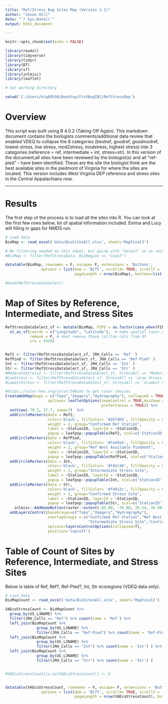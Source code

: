 ---
title: "Ref/Stress Bug Sites Map (Version 1.1)"
author: "Jason Hill"
date: "`r Sys.Date()`"
output: html_document

---

```{r setup, include=FALSE, message = FALSE, warning = FALSE}
knitr::opts_chunk$set(echo = FALSE)

```

```{r message = FALSE, warning = FALSE}
library(readxl)
library(tidyverse)
library(tidyr)
library(DT)
library(sf)
library(inlmisc)
library(leaflet)

# Set working directory

setwd('C:/Users/ktq89598/Desktop/FishBugIBI/RefStressMap')
```


# Overview

This script was built using R 4.0.2 (Taking Off Again). This markdown document contains the biologists comments/additional data review that enabled VDEQ to collapse the 8 categories (bestref, goodref, goodmodref, lowest stress, low stress, mod2stress, modstress, highest stress)  into 3 categories (reference = ref, intermediate = int, stress=str). In this version of the document,all sites have been reviewed by the biologist(s) and all "ref-pied" - have been identified. These are the site the biologist think are the best available sites in the piedmont of Virginia for where the sites are located. This version includes West Virginia DEP reference and stress sites in the Central Appalachians now. 



********
# Results

The first step of the process is to load all the sites into R. You can look at the first few rows below, lot of spatial information included. Emma and Lucy will filling in gaps for NMDS run.

```{r, warning=FALSE, allRef.1}
# Load data
BioMap <- read_excel('data/BioSitesAll.xlsx', sheet='MapFinal3')

# No filtering needed on this sheet, but going with "Select" so no recoding
#BioMap <- filter(RefStressData, BioRegion == "Coast")

datatable(BioMap, rownames = F, escape= F, extensions = 'Buttons',
                options = list(dom = 'Bift', scrollX= TRUE, scrollY = '300px',
                               pageLength = nrow(BioMap), buttons=list('copy','colvis', 'excel')))

#head(RefStressDataSelect)
```

# Map of Sites by Reference, Intermediate, and Stress Sites

```{r category thresholds}
RefStressDataSelect_sf <- mutate(BioMap, FIPS = as.factor(case_when(FIPS > 0 ~ 'FIPS2'))) %>%
  st_as_sf(coords = c("Longitude", "Latitude"),  # make spatial layer using these columns
           remove = F, # dont remove these lat/lon cols from df
           crs = 4326) 


Ref2 <- filter(RefStressDataSelect_sf, JRH_Calls == 'Ref' )
RefPied <- filter(RefStressDataSelect_sf, JRH_Calls == 'Ref-Pied' )
Int <- filter(RefStressDataSelect_sf, JRH_Calls == 'Int' )
Str <- filter(RefStressDataSelect_sf, JRH_Calls == 'Str' )
#ModerateStress2 <- filter(RefStressDataSelect_sf, StressAll == 'Moderate2 Stress' )
#LowStress <- filter(RefStressDataSelect_sf, StressAll == 'zLow Stress' )
#LowestStress <- filter(RefStressDataSelect_sf, StressAll == 'zLowest Stress' )

```

```{r, out.width = '100%'}
#https://color-hex.org/color/3481eb to get color choices
CreateWebMap(maps = c("Topo","Imagery","Hydrography"), collapsed = TRUE, 
                   options= leafletOptions(zoomControl = TRUE,minZoom = 3, maxZoom = 20,
                                           preferCanvas = TRUE)) %>%
  setView(-79.1, 37.7, zoom=7)  %>% 
  addCircleMarkers(data = Ref2,
                   color='black', fillColor= '#2E74D4', fillOpacity = 0.5, stroke=0.1, radius = 4,
                   weight = 2, group="Confirmed Ref Station",
                   label = ~StationID, layerId = ~StationID,
                   popup = leafpop::popupTable(Ref2, zcol=c('StationID'))) %>%
  addCircleMarkers(data = RefPied,
                   color='black', fillColor= '#7a49a5', fillOpacity = 0.5, stroke=0.1, radius = 4,
                   weight = 2, group="Ref Best Available Piedmont",
                   label = ~StationID, layerId = ~StationID,
                   popup = leafpop::popupTable(RefPied, zcol=c('StationID'))) %>%
  addCircleMarkers(data = Int,
                   color='black', fillColor= '#f42c40', fillOpacity = 0.5, stroke=0.1, radius = 4,
                   weight = 2, group="Intermediate Stress Site",
                   label = ~StationID, layerId = ~StationID,
                   popup = leafpop::popupTable(Int, zcol=c('StationID'))) %>%
  addCircleMarkers(data = Str,
                   color='black', fillColor= '#f4912c', fillOpacity = 0.5, stroke=0.1, radius = 4,
                   weight = 2, group="Confirmed Stress Site",
                   label = ~StationID, layerId = ~StationID,
                   popup = leafpop::popupTable(Str, zcol=c('StationID'))) %>%
    inlmisc::AddHomeButton(raster::extent(-83.89, -74.80, 36.54, 39.98), position = "topleft") %>%
  addLayersControl(baseGroups=c("Topo","Imagery","Hydrography"),
                   overlayGroups = c("Confirmed Ref Station","Ref Best Available Piedmont",
                                     "Intermediate Stress Site","Confirmed Stress Site"),
                   options=layersControlOptions(collapsed=T),
                   position='topleft')
```


# Table of Count of Sites by Reference, Intermediate, and Stress Sites

Below is table of Ref, Ref?, Ref-Pied?, Int, Str ecoregions (VDEQ data only). 


```{r, message = FALSE, warning=FALSE, StressSummary}

# Load data
BioMapCount <- read_excel('data/BioSitesAll.xlsx', sheet='MapFinal2')

VAEcoStressCount <- BioMapCount %>%  
  group_by(US_L3NAME) %>%
  filter(JRH_Calls == "Ref") %>% count(name = 'Ref') %>%
  left_join(BioMapCount %>%  
              group_by(US_L3NAME) %>%
              filter(JRH_Calls == "Ref-Pied") %>% count(name = 'Ref-Pied') ) %>%
  left_join(BioMapCount %>%  
              group_by(US_L3NAME) %>%
              filter(JRH_Calls == "Int") %>% count(name = 'Int') ) %>%
  left_join(BioMapCount %>%  
              group_by(US_L3NAME) %>%
              filter(JRH_Calls == "Str") %>% count(name = 'Str') )


#VAEcoStressCount[is.na(VAEcoStressCount)] <- 0


datatable(VAEcoStressCount, rownames = F, escape= F, extensions = 'Buttons',
                options = list(dom = 'Bift', scrollX= TRUE, scrollY = '300px',
                               pageLength = nrow(VAEcoStressCount), buttons=list('copy','colvis', 'excel')))


```